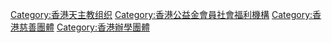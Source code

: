 {{Commonscat|Caritas Hong Kong}}
{{Catmore}}

[[Category:香港天主教组织|Category:香港天主教组织]]
[[Category:香港公益金會員社會福利機構|Category:香港公益金會員社會福利機構]]
[[Category:香港慈善團體|Category:香港慈善團體]]
[[Category:香港辦學團體|Category:香港辦學團體]]